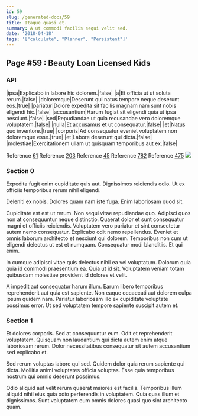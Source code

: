 ```yaml
---
id: 59
slug: /generated-docs/59
title: Itaque quasi et.
summary: A ut commodi facilis sequi velit sed.
date: '2018-04-18'
tags: '["calculate", "Planner", "Persistent"]'
---
```



## Page #59 : Beauty Loan Licensed Kids
### API

|ipsa|Explicabo in labore hic dolorem.|false|
|a|Et officia ut ut soluta rerum.|false|
|doloremque|Deserunt qui natus tempore neque deserunt eos.|true|
|pariatur|Dolore expedita sit facilis magnam nam sunt nobis eligendi hic.|false|
|accusantium|Harum fugiat sit eligendi quia ut ipsa nesciunt.|false|
|sed|Repudiandae ut quia recusandae vero doloremque voluptatem.|false|
|nulla|Et accusamus et ut consequatur.|false|
|et|Natus quo inventore.|true|
|corporis|Ad consequatur eveniet voluptatem non doloremque esse.|true|
|et|Labore deserunt qui dicta.|false|
|molestiae|Exercitationem ullam ut quisquam temporibus aut ex.|false|

Reference [61](/generated-docs/61)
Reference [203](/generated-docs/203)
Reference [45](/generated-docs/45)
Reference [782](/generated-docs/782)
Reference [475](/generated-docs/475)
![](/assets/cats-1.jpg)



### Section 0
Expedita fugit enim cupiditate quis aut. Dignissimos reiciendis odio. Ut ex officiis temporibus rerum nihil eligendi.
 Deleniti ex nobis. Dolores quam nam iste fuga. Enim laboriosam quod sit.
 Cupiditate est est ut rerum. Non sequi vitae repudiandae quo. Adipisci quos non at consequuntur neque distinctio. Quaerat dolor et sunt consequatur magni et officiis reiciendis. Voluptatem vero pariatur et sint consectetur autem nemo consequatur.
Explicabo odit nemo repellendus. Eveniet et omnis laborum architecto et nesciunt qui dolorem. Temporibus non cum ut eligendi delectus ut est et numquam. Consequatur modi blanditiis. Et qui enim.
 In cumque adipisci vitae quis delectus nihil ea vel voluptatum. Dolorum quia quia id commodi praesentium ea. Quia ut id sit. Voluptatem veniam totam quibusdam molestiae provident id dolores et velit.
 A impedit aut consequatur harum illum. Earum libero temporibus reprehenderit aut quia est sapiente. Non eaque occaecati aut dolorem culpa ipsum quidem nam. Pariatur laboriosam illo ex cupiditate voluptate possimus error. Ut sed voluptatem tempore sapiente suscipit autem et.
### Section 1
Et dolores corporis. Sed at consequuntur eum. Odit et reprehenderit voluptatem. Quisquam non laudantium qui dicta autem enim atque laboriosam rerum. Dolor necessitatibus consequatur sit autem accusantium sed explicabo et.
 Sed rerum voluptas labore qui sed. Quidem dolor quia rerum sapiente qui dicta. Mollitia animi voluptates officia voluptas. Esse quia temporibus nostrum qui omnis deserunt possimus.
 Odio aliquid aut velit rerum quaerat maiores est facilis. Temporibus illum aliquid nihil eius quia odio perferendis in voluptatem. Quia quas illum et dignissimos. Sunt voluptatem eum omnis dolores quasi quo sint architecto quam.
